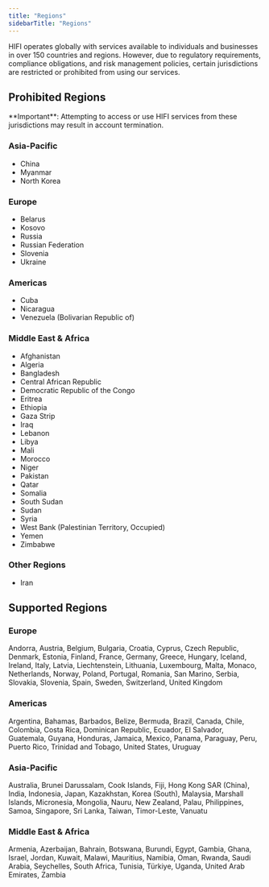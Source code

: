 ```yaml
---
title: "Regions"
sidebarTitle: "Regions"
---
```


HIFI operates globally with services available to individuals and businesses in over 150 countries and regions. However, due to regulatory requirements, compliance obligations, and risk management policies, certain jurisdictions are restricted or prohibited from using our services.

## Prohibited Regions

<Warning>
  **Important**: Attempting to access or use HIFI services from these
  jurisdictions may result in account termination.
</Warning>

### Asia-Pacific

- China
- Myanmar
- North Korea

### Europe

- Belarus
- Kosovo
- Russia
- Russian Federation
- Slovenia
- Ukraine

### Americas

- Cuba
- Nicaragua
- Venezuela (Bolivarian Republic of)

### Middle East & Africa

- Afghanistan
- Algeria
- Bangladesh
- Central African Republic
- Democratic Republic of the Congo
- Eritrea
- Ethiopia
- Gaza Strip
- Iraq
- Lebanon
- Libya
- Mali
- Morocco
- Niger
- Pakistan
- Qatar
- Somalia
- South Sudan
- Sudan
- Syria
- West Bank (Palestinian Territory, Occupied)
- Yemen
- Zimbabwe

### Other Regions

- Iran

## Supported Regions

### Europe

Andorra, Austria, Belgium, Bulgaria, Croatia, Cyprus, Czech Republic, Denmark, Estonia, Finland, France, Germany, Greece, Hungary, Iceland, Ireland, Italy, Latvia, Liechtenstein, Lithuania, Luxembourg, Malta, Monaco, Netherlands, Norway, Poland, Portugal, Romania, San Marino, Serbia, Slovakia, Slovenia, Spain, Sweden, Switzerland, United Kingdom

### Americas

Argentina, Bahamas, Barbados, Belize, Bermuda, Brazil, Canada, Chile, Colombia, Costa Rica, Dominican Republic, Ecuador, El Salvador, Guatemala, Guyana, Honduras, Jamaica, Mexico, Panama, Paraguay, Peru, Puerto Rico, Trinidad and Tobago, United States, Uruguay

### Asia-Pacific

Australia, Brunei Darussalam, Cook Islands, Fiji, Hong Kong SAR (China), India, Indonesia, Japan, Kazakhstan, Korea (South), Malaysia, Marshall Islands, Micronesia, Mongolia, Nauru, New Zealand, Palau, Philippines, Samoa, Singapore, Sri Lanka, Taiwan, Timor-Leste, Vanuatu

### Middle East & Africa

Armenia, Azerbaijan, Bahrain, Botswana, Burundi, Egypt, Gambia, Ghana, Israel, Jordan, Kuwait, Malawi, Mauritius, Namibia, Oman, Rwanda, Saudi Arabia, Seychelles, South Africa, Tunisia, Türkiye, Uganda, United Arab Emirates, Zambia
